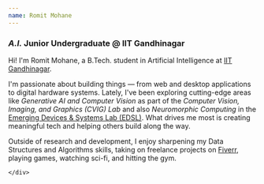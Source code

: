 ```yaml
---
name: Romit Mohane
---
```


<h3 class='text-xl mb-4'><em>A.I.</em> Junior Undergraduate @ IIT Gandhinagar</h3>
<Prose>
    <div class='text-m'>
        <p>
            Hi! I'm Romit Mohane, a B.Tech. student in Artificial Intelligence at <a href="https://iitgn.ac.in/">IIT Gandhinagar</a>.
        </p>
        <p>
            I'm passionate about building things — from web and desktop applications to digital hardware systems. Lately, I've been exploring cutting-edge areas like <em>Generative AI and Computer Vision</em> as part of the <em>Computer Vision, Imaging, and Graphics (CVIG) Lab</em> and also <em>Neuromorphic Computing</em> in the <a href="https://sites.google.com/iitgn.ac.in/edrl/home">Emerging Devices & Systems Lab (EDSL)</a>. What drives me most is creating meaningful tech and helping others build along the way.
        </p>
        <p>
            Outside of research and development, I enjoy sharpening my Data Structures and Algorithms skills, taking on freelance projects on <a href="https://www.fiverr.com/s/1qoXRGk">Fiverr</a>, playing games, watching sci-fi, and hitting the gym.
        </p>

    </div>
</Prose>
